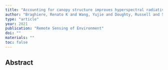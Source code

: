 ```yaml
---
title: "Accounting for canopy structure improves hyperspectral radiative transfer and sun-induced chlorophyll fluorescence representations in a new generation Earth System model"
author: "Braghiere, Renato K and Wang, Yujie and Doughty, Russell and Sousa, Daniel and Magney, Troy and Widlowski, Jean-Luc and Longo, Marcos and Bloom, A Anthony and Worden, John and Gentine, Pierre and others"
type: "article"
year: 2021
publication: "Remote Sensing of Environment"
doi: ""
materials: ""
toc: false
---
```


## Abstract

